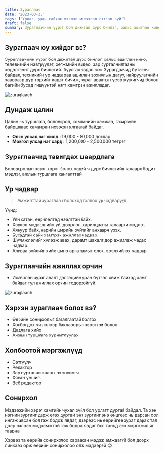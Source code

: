 ```yaml
---
title: Зураглаач
date: '2023-03-31'
tags: ['Урлаг, уран сайхан хэвлэл мэдээлэл сэтгэл зүй']
draft: false
summary: Зураглаачийн үүрэг бол дижитал дүрс бичлэг, хальс ашиглан кино, телевизийн нэвтрүүлэг, хөгжмийн видео, зар сурталчилгааны хөдөлгөөнт дүрс бичлэгийг буулгах явдал юм. Зурагдаачид бүтээлч байдал, техникийн ур чадвараа ашиглан зохиолын дагуу, найруулагчийн заавраар дүр төрхийг кадрт бичиж, зураг авалтын үеэр жүжигчид болон багийн бусад гишүүнтэй нягт хамтран ажилладаг.
---
```


## Зураглаач юу хийдэг вэ?

Зураглаачийн үүрэг бол дижитал дүрс бичлэг, хальс ашиглан кино, телевизийн нэвтрүүлэг, хөгжмийн видео, зар сурталчилгааны хөдөлгөөнт дүрс бичлэгийг буулгах явдал юм. Зурагдаачид бүтээлч байдал, техникийн ур чадвараа ашиглан зохиолын дагуу, найруулагчийн заавраар дүр төрхийг кадрт бичиж, зураг авалтын үеэр жүжигчид болон багийн бусад гишүүнтэй нягт хамтран ажилладаг.

![zuraglaach](https://pbblogassets.s3.amazonaws.com/uploads/2017/05/04160128/branded-cover.jpg)

## Дундаж цалин

Цалин нь туршлага, боловсрол, компанийн хэмжээ, газарзүйн байршлаас хамааран ихээхэн ялгаатай байдаг.

- **Олон улсад нэг жилд** : 19,000 - 80,000 доллар
- **Монгол улсад нэг сард** : 1,200,000 - 2,500,000 төгрөг

## Зураглаачид тавигдах шаардлага

Боловсролын зэрэг хэрэг болох хэдий ч дүрс бичлэгийн талаарх бодит мэдлэг, ажлын туршлага хангалттай.

## Ур чадвар

> Амжилттай зураглаач болоход голлох ур чадварууд

Үүнд:

- Уян хатан, өөрчлөлтөд нээлттэй байх.
- Хэвлэл мэдээллийн үйлдвэрлэл, харилцааны талаархи мэдлэг.
- Хянуур байх, нарийн ширийн зүйлийг анхаарч үзэх.
- Бусадтай сайн хамтран ажиллах чадвар.
- Шүүмжлэлийг хүлээж авах, дарамт шахалт дор ажиллаж чадах чадвар.
- Аливаа зүйлийг хийх шинэ арга замыг олох, эрэлхийлэх чадвар

## Зураглаачийн ажиллах орчин

- Ихэвчлэн зураг авалт дэлгэцийн уран бүтээл хйиж байхад хамт байдаг тул ажиллах орчин тодорхойгүй.

![zuraglaach](https://newdawnfilm.com/wp-content/uploads/2018/03/film-production.jpg)

## Хэрхэн зураглаач болох вэ?

- Өөрийн сонирхолыг баталгаатай болгох
- Холбогдох чиглэлээр баклаворын зэрэгтэй болох
- Дадлага хийх
- Ажлын туршлага хуримтлуулах

## Холбоотой мэргэжлүүд

- Сэтгүүлч
- Редактор
- Зар сурталчилгааны эх зохиогч
- Хянан уншигч
- Веб редактор

## Сонирхол

Мэдээжийн хэрэг хамгийн чухал зүйл бол урлагт дуртай байдал. Та хэн нэгний зургийг дарж өгөх дуртай энэ зургийг энэ өнцгөөс нь дарсан бол ингэж авсан бол гэж бодож явдаг, дээрээс нь өөрийгөө зураг дарах тал дээр нэлээн мэдрэмжтэй гэж бодож явдаг бол таньд энэ мэргэжил яг таарна.

Хэрвээ та өөрийн сонирхолоо хараахан мэдэж амжаагүй бол доорх линкээр орж өөрийн сонирхолоо олж мэдээрэй 😊
